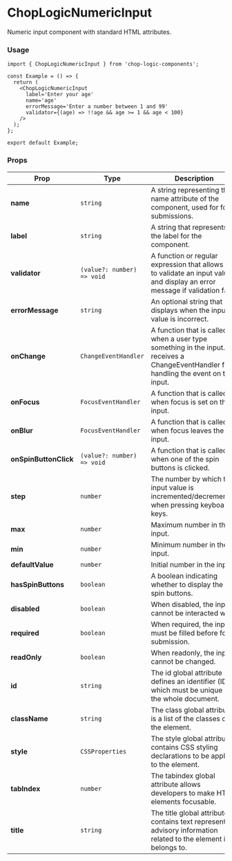 
<Meta of={NumericInput} title='NumericInput' />

# ChopLogicNumericInput

Numeric input component with standard HTML attributes.

### Usage

```tsx
import { ChopLogicNumericInput } from 'chop-logic-components';

const Example = () => {
  return (
    <ChopLogicNumericInput
      label='Enter your age'
      name='age'
      errorMessage='Enter a number between 1 and 99'
      validator={(age) => !!age && age >= 1 && age < 100}
    />
  );
};

export default Example;
```

### Props

| Prop                  | Type                       | Description                                                                                                                              | Default     | Required |
|-----------------------|----------------------------|------------------------------------------------------------------------------------------------------------------------------------------|-------------|----------|
| **name**              | `string`                   | A string representing the name attribute of the component, used for form submissions.                                                    | `undefined` | Yes      |
| **label**             | `string`                   | A string that represents the label for the component.                                                                                    | `undefined` | Yes      |
| **validator**         | `(value?: number) => void` | A function or regular expression that allows you to validate an input value and display an error message if validation fails.            | `undefined` | No       |
| **errorMessage**      | `string`                   | An optional string that displays when the input value is incorrect.                                                                      | `undefined` | No       |
| **onChange**          | `ChangeEventHandler`       | A function that is called when a user type something in the input. It receives a ChangeEventHandler for handling the event on the input. | `undefined` | No       |
| **onFocus**           | `FocusEventHandler`        | A function that is called when focus is set on the input.                                                                                | `undefined` | No       |
| **onBlur**            | `FocusEventHandler`        | A function that is called when focus leaves the input.                                                                                   | `undefined` | No       |
| **onSpinButtonClick** | `(value?: number) => void` | A function that is called when one of the spin buttons is clicked.                                                                       | `undefined` | No       |
| **step**              | `number`                   | The number by which the input value is incremented/decremented when pressing keyboard keys.                                              | `1`         | No       |
| **max**               | `number`                   | Maximum number in the input.                                                                                                             | `undefined` | No       |
| **min**               | `number`                   | Minimum number in the input.                                                                                                             | `undefined` | No       |
| **defaultValue**      | `number`                   | Initial number in the input.                                                                                                             | `0`         | No       |
| **hasSpinButtons**    | `boolean`                  | A boolean indicating whether to display the spin buttons.                                                                                | `true`      | No       |
| **disabled**          | `boolean`                  | When disabled, the input cannot be interacted with.                                                                                      | `false`     | No       |
| **required**          | `boolean`                  | When required, the input must be filled before form submission.                                                                          | `false`     | No       |
| **readOnly**          | `boolean`                  | When readonly, the input cannot be changed.                                                                                              | `false`     | No       |
| **id**                | `string`                   | The id global attribute defines an identifier (ID) which must be unique in the whole document.                                           | `undefined` | No       |
| **className**         | `string`                   | The class global attribute is a list of the classes of the element.                                                                      | `undefined` | No       |
| **style**             | `CSSProperties`            | The style global attribute contains CSS styling declarations to be applied to the element.                                               | `undefined` | No       |
| **tabIndex**          | `number`                   | The tabindex global attribute allows developers to make HTML elements focusable.                                                         | `undefined` | No       |
| **title**             | `string`                   | The title global attribute contains text representing advisory information related to the element it belongs to.                         | `undefined` | No       |
